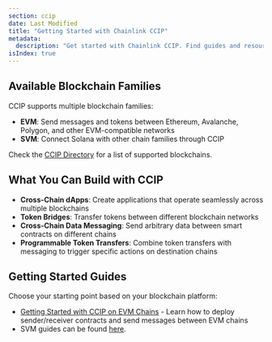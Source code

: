 ```yaml
---
section: ccip
date: Last Modified
title: "Getting Started with Chainlink CCIP"
metadata:
  description: "Get started with Chainlink CCIP. Find guides and resources for integrating CCIP into your applications on EVM and SVM compatible blockchains."
isIndex: true
---
```


## Available Blockchain Families

CCIP supports multiple blockchain families:

- **EVM**: Send messages and tokens between Ethereum, Avalanche, Polygon, and other EVM-compatible networks
- **SVM**: Connect Solana with other chain families through CCIP

Check the [CCIP Directory](/ccip/directory) for a list of supported blockchains.

## What You Can Build with CCIP

- **Cross-Chain dApps**: Create applications that operate seamlessly across multiple blockchains
- **Token Bridges**: Transfer tokens between different blockchain networks
- **Cross-Chain Data Messaging**: Send arbitrary data between smart contracts on different chains
- **Programmable Token Transfers**: Combine token transfers with messaging to trigger specific actions on destination chains

## Getting Started Guides

Choose your starting point based on your blockchain platform:

- [Getting Started with CCIP on EVM Chains](/ccip/getting-started/evm) - Learn how to deploy sender/receiver contracts and send messages between EVM chains
- SVM guides can be found [here](/ccip/tutorials/svm).
